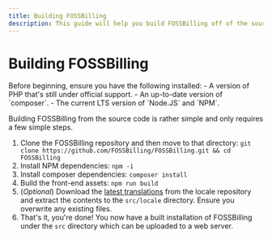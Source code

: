 ```yaml
---
title: Building FOSSBilling
description: This guide will help you build FOSSBilling off of the source code.
---
```



# Building FOSSBilling

<Callout type='info'>
    Before beginning, ensure you have the following installed:
    - A version of PHP that's still under official support.
    - An up-to-date version of `composer`.
    - The current LTS version of `Node.JS` and `NPM`.
</Callout>

Building FOSSBilling from the source code is rather simple and only requires a few simple steps.

1. Clone the FOSSBilling repository and then move to that directory: `git clone https://github.com/FOSSBilling/FOSSBilling.git && cd FOSSBilling`
2. Install NPM dependencies: `npm -i`
3. Install composer dependencies: `composer install`
4. Build the front-end assets: `npm run build`
5. (_Optional_) Download the [latest translations](https://github.com/FOSSBilling/locale/releases/tag/latest) from the locale repository and extract the contents to the `src/locale` directory. Ensure you overwrite any existing files.
6. That's it, you're done! You now have a built installation of FOSSBilling under the `src` directory which can be uploaded to a web server.
